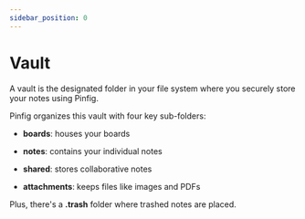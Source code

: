 ```yaml
---
sidebar_position: 0
---
```


# Vault

A vault is the designated folder in your file system where you securely store your notes using Pinfig.

Pinfig organizes this vault with four key sub-folders:

- **boards**: houses your boards

- **notes**: contains your individual notes

- **shared**: stores collaborative notes

- **attachments**: keeps files like images and PDFs

Plus, there's a **.trash** folder where trashed notes are placed.
